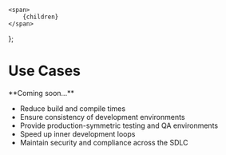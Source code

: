     <span>
        {children}
    </span>
};


# Use Cases

<Hint style="info">
**Coming soon...**
</Hint>

* Reduce build and compile times
* Ensure consistency of development environments
* Provide production-symmetric testing and QA environments
* Speed up inner development loops 
* Maintain security and compliance across the SDLC
